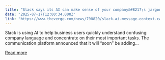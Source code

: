 ```yaml
---
title: "Slack says its AI can make sense of your company&#8217;s jargon"
date: "2025-07-17T12:00:34.000Z"
link: "https://www.theverge.com/news/708820/slack-ai-message-context-canvas-writing-assistant"
---
```


Slack is using AI to help business users quickly understand confusing company language and concentrate on their most important tasks. The communication platform announced that it will “soon” be adding...

[Read more](https://www.theverge.com/news/708820/slack-ai-message-context-canvas-writing-assistant)
